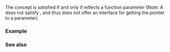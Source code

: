 {{cpp/experimental/reflect/title|FunctionParameter}}
{{cpp/experimental/reflect/navbar}}
{{ddcl | since=reflection_ts | header=experimental/reflect | 1=
template&lt; class T &gt;
concept FunctionParameter = Typed&lt;T&gt; &amp;&amp; ScopeMember&lt;T&gt; &amp;&amp; /* see below */;
}}

The {{tt|FunctionParameter}} concept is satisfied if and only if {{tt|T}} reflects a function parameter (Note: A {{tt|FunctionParameter}} does not satisfy {{tt|Variable}}, and thus does not offer an interface for getting the pointer to a parameter).

===Example===
{{todo|examples}}

===See also===
{{todo|templatization}}